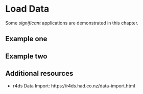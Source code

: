 # Load Data

Some _significant_ applications are demonstrated in this chapter.

## Example one

## Example two

## Additional resources

- r4ds Data Import: https://r4ds.had.co.nz/data-import.html
